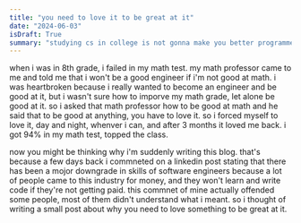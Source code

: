 ```yaml
---
title: "you need to love it to be great at it"
date: "2024-06-03"
isDraft: True
summary: "studying cs in college is not gonna make you better programmer, rather it will waste your time and money, and suppress your potential."
---
```


when i was in 8th grade, i failed in my math test. my math professor came to me and told me that i won't be a good engineer if i'm not good at math. i was heartbroken because i really wanted to become an engineer and be good at it, but i wasn't sure how to imporve my math grade, let alone be good at it. so i asked that math professor how to be good at math and he said that to be good at anything, you have to love it. so i forced myself to love it, day and night, whenver i can, and after 3 months it loved me back. i got 94% in my math test, topped the class.

now you might be thinking why i'm suddenly writing this blog. that's because a few days back i commneted on a linkedin post stating that there has been a mojor downgrade in skills of software engineers because a lot of people came to this industry for money, and they won't learn and write code if they're not getting paid. this commnet of mine actually offended some people, most of them didn't understand what i meant. so i thought of writing a small post about why you need to love something to be great at it. 



